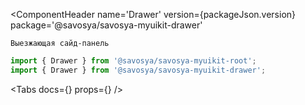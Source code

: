 
<Meta title='Components/Drawer' component={Drawer} id='Drawer'/>

<ComponentHeader
    name='Drawer'
    version={packageJson.version}
    package='@savosya/savosya-myuikit-drawer'
>
    Выезжающая сайд-панель
</ComponentHeader>

```jsx
import { Drawer } from '@savosya/savosya-myuikit-root';
import { Drawer } from '@savosya/savosya-myuikit-drawer';
```

<Canvas of={DrawerStories.Sandbox} meta={DrawerStories}/>

<Tabs
    docs={<Description/>}
    props={<ArgsTable of={Drawer}/>}
/>
